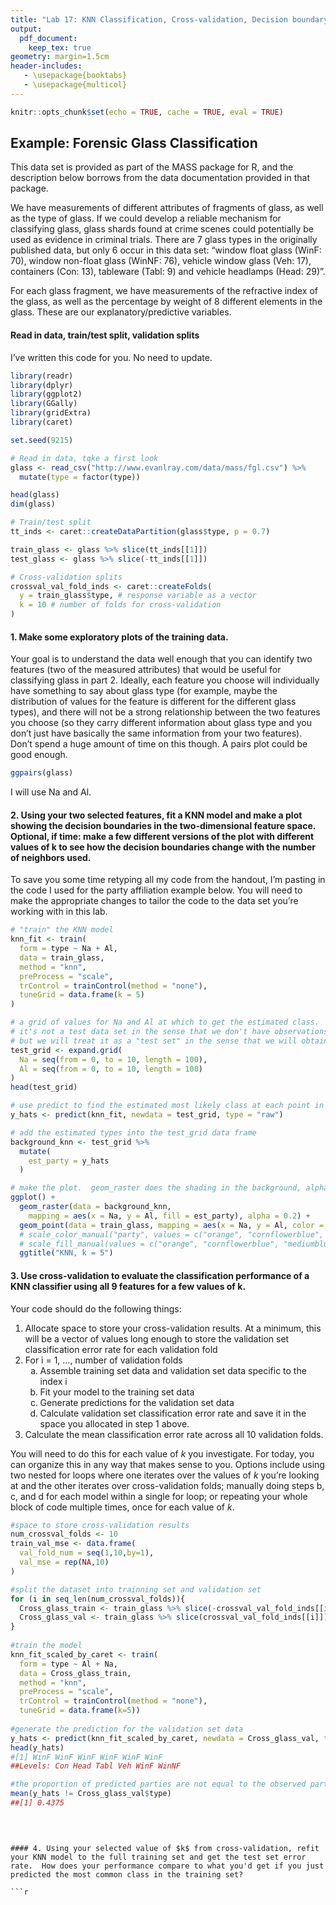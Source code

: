 ```yaml
---
title: "Lab 17: KNN Classification, Cross-validation, Decision boundary plots"
output:
  pdf_document:
    keep_tex: true
geometry: margin=1.5cm
header-includes:
   - \usepackage{booktabs}
   - \usepackage{multicol}
---
```


```r
knitr::opts_chunk$set(echo = TRUE, cache = TRUE, eval = TRUE)
```

## Example: Forensic Glass Classification

This data set is provided as part of the MASS package for R, and the description below borrows from the data documentation provided in that package.

We have measurements of different attributes of fragments of glass, as well as the type of glass.  If we could develop a reliable mechanism for classifying glass, glass shards found at crime scenes could potentially be used as evidence in criminal trials.  There are 7 glass types in the originally published data, but only 6 occur in this data set:  "window float glass (WinF: 70), window non-float glass (WinNF: 76), vehicle window glass (Veh: 17), containers (Con: 13), tableware (Tabl: 9) and vehicle headlamps (Head: 29)".

For each glass fragment, we have measurements of the refractive index of the glass, as well as the percentage by weight of 8 different elements in the glass.  These are our explanatory/predictive variables.

#### Read in data, train/test split, validation splits

I've written this code for you.  No need to update.

```r
library(readr)
library(dplyr)
library(ggplot2)
library(GGally)
library(gridExtra)
library(caret)

set.seed(9215)

# Read in data, tqke a first look
glass <- read_csv("http://www.evanlray.com/data/mass/fgl.csv") %>%
  mutate(type = factor(type))

head(glass)
dim(glass)

# Train/test split
tt_inds <- caret::createDataPartition(glass$type, p = 0.7)

train_glass <- glass %>% slice(tt_inds[[1]])
test_glass <- glass %>% slice(-tt_inds[[1]])

# Cross-validation splits
crossval_val_fold_inds <- caret::createFolds(
  y = train_glass$type, # response variable as a vector
  k = 10 # number of folds for cross-validation
)
```

#### 1. Make some exploratory plots of the training data.

Your goal is to understand the data well enough that you can identify two features (two of the measured attributes) that would be useful for classifying glass in part 2.  Ideally, each feature you choose will individually have something to say about glass type (for example, maybe the distribution of values for the feature is different for the different glass types), and there will not be a strong relationship between the two features you choose (so they carry different information about glass type and you don't just have basically the same information from your two features).  Don't spend a huge amount of time on this though.  A pairs plot could be good enough.

```r
ggpairs(glass)
``` 

I will use Na and Al.

#### 2. Using your two selected features, fit a KNN model and make a plot showing the decision boundaries in the two-dimensional feature space.  Optional, if time: make a few different versions of the plot with different values of k to see how the decision boundaries change with the number of neighbors used.

To save you some time retyping all my code from the handout, I'm pasting in the code I used for the party affiliation example below.  You will need to make the appropriate changes to tailor the code to the data set you're working with in this lab.

```r
# "train" the KNN model
knn_fit <- train(
  form = type ~ Na + Al,
  data = train_glass,
  method = "knn",
  preProcess = "scale",
  trControl = trainControl(method = "none"),
  tuneGrid = data.frame(k = 5)
)

# a grid of values for Na and Al at which to get the estimated class.
# it's not a test data set in the sense that we don't have observations of party to go with these points,
# but we will treat it as a "test set" in the sense that we will obtain predictions at these points
test_grid <- expand.grid(
  Na = seq(from = 0, to = 10, length = 100),
  Al = seq(from = 0, to = 10, length = 100)
)
head(test_grid)

# use predict to find the estimated most likely class at each point in our grid
y_hats <- predict(knn_fit, newdata = test_grid, type = "raw")

# add the estimated types into the test_grid data frame
background_knn <- test_grid %>%
  mutate(
    est_party = y_hats
  )

# make the plot.  geom_raster does the shading in the background, alpha = 0.2 makes it transparent
ggplot() +
  geom_raster(data = background_knn,
    mapping = aes(x = Na, y = Al, fill = est_party), alpha = 0.2) +
  geom_point(data = train_glass, mapping = aes(x = Na, y = Al, color = type)) +
  # scale_color_manual("party", values = c("orange", "cornflowerblue", "mediumblue")) +
  # scale_fill_manual(values = c("orange", "cornflowerblue", "mediumblue")) +
  ggtitle("KNN, k = 5")
```

#### 3. Use cross-validation to evaluate the classification performance of a KNN classifier using all 9 features for a few values of k.

Your code should do the following things:

1. Allocate space to store your cross-validation results.  At a minimum, this will be a vector of values long enough to store the validation set classification error rate for each validation fold
2. For i = 1, ..., number of validation folds
    a. Assemble training set data and validation set data specific to the index i
    b. Fit your model to the training set data
    c. Generate predictions for the validation set data
    d. Calculate validation set classification error rate and save it in the space you allocated in step 1 above.
3. Calculate the mean classification error rate across all 10 validation folds.

You will need to do this for each value of $k$ you investigate.  For today, you can organize this in any way that makes sense to you.  Options include using two nested for loops where one iterates over the values of $k$ you're looking at and the other iterates over cross-validation folds; manually doing steps b, c, and d for each model within a single for loop; or repeating your whole block of code multiple times, once for each value of $k$.

```r
#space to store cross-validation results 
num_crossval_folds <- 10
train_val_mse <- data.frame(
  val_fold_num = seq(1,10,by=1),
  val_mse = rep(NA,10)
)

#split the dataset into trainning set and validation set
for (i in seq_len(num_crossval_folds)){
  Cross_glass_train <- train_glass %>% slice(-crossval_val_fold_inds[[i]])
  Cross_glass_val <- train_glass %>% slice(crossval_val_fold_inds[[i]])
}
    
#train the model     
knn_fit_scaled_by_caret <- train(
  form = type ~ Al + Na, 
  data = Cross_glass_train,
  method = "knn",
  preProcess = "scale",
  trControl = trainControl(method = "none"),
  tuneGrid = data.frame(k=5))
    
#generate the prediction for the validation set data
y_hats <- predict(knn_fit_scaled_by_caret, newdata = Cross_glass_val, type = "raw")
head(y_hats)
#[1] WinF WinF WinF WinF WinF WinF
##Levels: Con Head Tabl Veh WinF WinNF

#the proportion of predicted parties are not equal to the observed party 
mean(y_hats != Cross_glass_val$type)
##[1] 0.4375
    
 
```
```

#### 4. Using your selected value of $k$ from cross-validation, refit your KNN model to the full training set and get the test set error rate.  How does your performance compare to what you'd get if you just predicted the most common class in the training set?

```r

```
